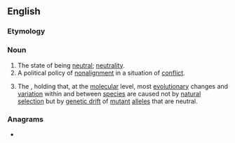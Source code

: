 ==English==

===Etymology===
{{suffix|en|neutral|ism}}

===Noun===
{{en-noun|~}}

# The state of being [[neutral]]; [[neutrality]].
# A political policy of [[nonalignment]] in a situation of [[conflict]].
# {{lb|en|biology}} The {{w|neutral theory of molecular evolution}}, holding that, at the [[molecular]] level, most [[evolutionary]] changes and [[variation]] within and between [[species]] are caused not by [[natural selection]] but by [[genetic drift]] of [[mutant]] [[allele]]s that are neutral.

===Anagrams===
* {{anagrams|en|a=aeilmnrstu|mule trains|trimensual|turmalines}}